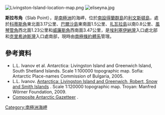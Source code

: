 [[Image:Livingston-Island-location-map.png|thumb]]
[[Image:eliseyna.jpg|thumb]]

'''斯拉布角'''（Slab Point），是[[南極洲|南極洲]]的海岬，位於[[南設得蘭群島|南設得蘭群島]]的[[利文斯頓島|利文斯頓島]]，處於[[科蒂斯角|科蒂斯角]]東北面3.17公里、[[巴爾沙島|巴爾沙島]]東南面1.5公里、[[扎瓦拉島|扎瓦拉島]]以南0.8公里、[[風琴管角|風琴管角]]西北面1.23公里和[[威廉斯角|威廉斯角]]西南面3.47公里，是[[埃利塞伊納灣|埃利塞伊納灣]]入口處北部和[[克里希迪斯灣|克里希迪斯灣]]入口處南部，現時由[[南極條約體系|南極條約體系]]管理。

{{coord|62|28|50.5|S|60|09|49.1|W|display=title}}

==參考資料==
* L.L. Ivanov et al. Antarctica: Livingston Island and Greenwich Island, South Shetland Islands. Scale 1:100000 topographic map. Sofia: Antarctic Place-names Commission of Bulgaria, 2005.
* L.L. Ivanov. [http://apcbg.org/image023.jpg Antarctica: Livingston Island and Greenwich, Robert, Snow and Smith Islands] {{Wayback|url=http://apcbg.org/image023.jpg |date=20080424075823 }}. Scale 1:120000 topographic map.  Troyan: Manfred Wörner Foundation, 2009.
*[http://data.aad.gov.au/aadc/gaz/scar/ Composite Antarctic Gazetteer] {{WebCite|url=https://www.webcitation.org/5ug2CfC7m?url=http://data.aad.gov.au/aadc/gaz/scar/ |date=20101202140255 |dateformat=iso }}.

{{Antarctica-geo-stub}}
[[Category:南極洲海岬|Category:南極洲海岬]]